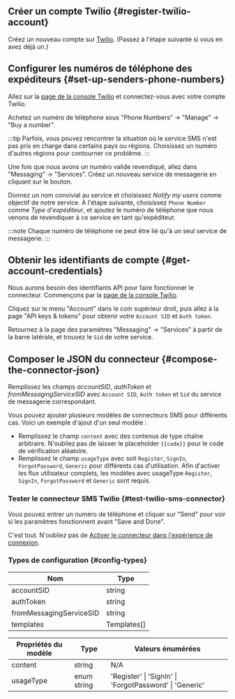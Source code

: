 ## Créer un compte Twilio \{#register-twilio-account}

Créez un nouveau compte sur [Twilio](https://www.twilio.com). (Passez à l'étape suivante si vous en avez déjà un.)

## Configurer les numéros de téléphone des expéditeurs \{#set-up-senders-phone-numbers}

Allez sur la [page de la console Twilio](https://console.twilio.com/) et connectez-vous avec votre compte Twilio.

Achetez un numéro de téléphone sous "Phone Numbers" -> "Manage" -> "Buy a number".

:::tip
Parfois, vous pouvez rencontrer la situation où le service SMS n'est pas pris en charge dans certains pays ou régions. Choisissez un numéro d'autres régions pour contourner ce problème.
:::

Une fois que nous avons un numéro valide revendiqué, allez dans "Messaging" -> "Services". Créez un nouveau service de messagerie en cliquant sur le bouton.

Donnez un nom convivial au service et choisissez _Notify my users_ comme objectif de notre service.
À l'étape suivante, choisissez `Phone Number` comme _Type d'expéditeur_, et ajoutez le numéro de téléphone que nous venons de revendiquer à ce service en tant qu'expéditeur.

:::note
Chaque numéro de téléphone ne peut être lié qu'à un seul service de messagerie.
:::

## Obtenir les identifiants de compte \{#get-account-credentials}

Nous aurons besoin des identifiants API pour faire fonctionner le connecteur. Commençons par la [page de la console Twilio](https://console.twilio.com/).

Cliquez sur le menu "Account" dans le coin supérieur droit, puis allez à la page "API keys & tokens" pour obtenir votre `Account SID` et `Auth token`.

Retournez à la page des paramètres "Messaging" -> "Services" à partir de la barre latérale, et trouvez le `Sid` de votre service.

## Composer le JSON du connecteur \{#compose-the-connector-json}

Remplissez les champs _accountSID_, _authToken_ et _fromMessagingServiceSID_ avec `Account SID`, `Auth token` et `Sid` du service de messagerie correspondant.

Vous pouvez ajouter plusieurs modèles de connecteurs SMS pour différents cas. Voici un exemple d'ajout d'un seul modèle :

- Remplissez le champ `content` avec des contenus de type chaîne arbitraire. N'oubliez pas de laisser le placeholder `{{code}}` pour le code de vérification aléatoire.
- Remplissez le champ `usageType` avec soit `Register`, `SignIn`, `ForgotPassword`, `Generic` pour différents cas d'utilisation. Afin d'activer les flux utilisateur complets, les modèles avec usageType `Register`, `SignIn`, `ForgotPassword` et `Generic` sont requis.

### Tester le connecteur SMS Twilio \{#test-twilio-sms-connector}

Vous pouvez entrer un numéro de téléphone et cliquer sur "Send" pour voir si les paramètres fonctionnent avant "Save and Done".

C'est tout. N'oubliez pas de [Activer le connecteur dans l'expérience de connexion](/connectors/sms-connectors/#enable-phone-number-sign-up-or-sign-in).

### Types de configuration \{#config-types}

| Nom                     | Type        |
| ----------------------- | ----------- |
| accountSID              | string      |
| authToken               | string      |
| fromMessagingServiceSID | string      |
| templates               | Templates[] |

| Propriétés du modèle | Type        | Valeurs énumérées                                       |
| -------------------- | ----------- | ------------------------------------------------------- |
| content              | string      | N/A                                                     |
| usageType            | enum string | 'Register' \| 'SignIn' \| 'ForgotPassword' \| 'Generic' |
